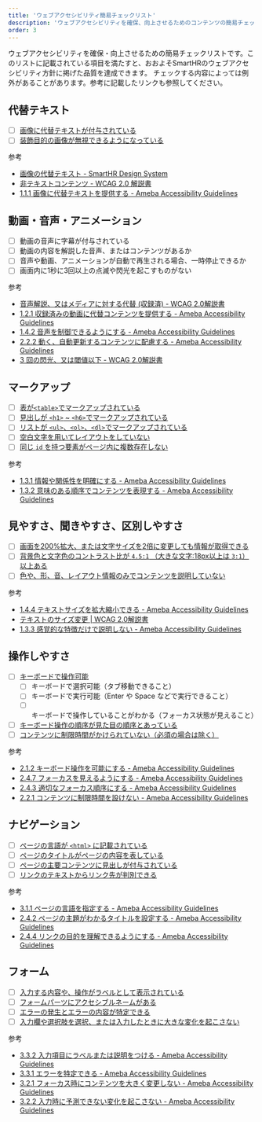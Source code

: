 ```yaml
---
title: 'ウェブアクセシビリティ簡易チェックリスト'
description: 'ウェブアクセシビリティを確保、向上させるためのコンテンツの簡易チェックリストです。このリストに記載されている項目を満たすことで、おおよそSmartHRのウェブアクセシビリティ方針に掲げた品質はクリア可能です。'
order: 3
---
```


ウェブアクセシビリティを確保・向上させるための簡易チェックリストです。このリストに記載されている項目を満たすと、おおよそSmartHRのウェブアクセシビリティ方針に掲げた品質を達成できます。
チェックする内容によっては例外があることがあります。参考に記載したリンクも参照してください。

## 代替テキスト

- [ ] [画像に代替テキストが付与されている](./alternative-text/)
- [ ] [装飾目的の画像が無視できるようになっている](./decorative-image/)

参考

- [画像の代替テキスト - SmartHR Design System](../alternative-text/)
- [非テキストコンテンツ - WCAG 2.0 解説書](https://waic.jp/docs/UNDERSTANDING-WCAG20/text-equiv-all.html)
- [1.1.1 画像に代替テキストを提供する - Ameba Accessibility Guidelines](https://a11y-guidelines.ameba.design/1/1/1/)

## 動画・音声・アニメーション

- [ ] 動画の音声に字幕が付与されている
- [ ] 動画の内容を解説した音声、またはコンテンツがあるか
- [ ] 音声や動画、アニメーションが自動で再生される場合、一時停止できるか
- [ ] 画面内に1秒に3回以上の点滅や閃光を起こすものがない

参考

- [音声解説、又はメディアに対する代替 (収録済) - WCAG 2.0解説書](https://waic.jp/docs/UNDERSTANDING-WCAG20/media-equiv-audio-desc.html)
- [1.2.1 収録済みの動画に代替コンテンツを提供する - Ameba Accessibility Guidelines](https://a11y-guidelines.ameba.design/1/2/1/)
- [1.4.2 音声を制御できるようにする - Ameba Accessibility Guidelines](https://a11y-guidelines.ameba.design/1/4/2/)
- [2.2.2 動く、自動更新するコンテンツに配慮する - Ameba Accessibility Guidelines](https://a11y-guidelines.ameba.design/2/2/2/)
- [3 回の閃光、又は閾値以下 - WCAG 2.0解説書](https://waic.jp/docs/UNDERSTANDING-WCAG20/seizure-does-not-violate.html)

## マークアップ

- [ ] [表が`<table>`でマークアップされている](./markup-table/)
- [ ] [見出しが `<h1>` ~ `<h6>`でマークアップされている](./markup-heading/)
- [ ] [リストが `<ul>`、`<ol>`、`<dl>`でマークアップされている](./markup-list/)
- [ ] [空白文字を用いてレイアウトをしていない](./markup-using-white-space/)
- [ ] [同じ `id` を持つ要素がページ内に複数存在しない](./markup-unique-id/)

参考

- [1.3.1 情報や関係性を明確にする - Ameba Accessibility Guidelines](https://a11y-guidelines.ameba.design/1/3/1/)
- [1.3.2 意味のある順序でコンテンツを表現する - Ameba Accessibility Guidelines](https://a11y-guidelines.ameba.design/1/3/2/)

## 見やすさ、聞きやすさ、区別しやすさ

- [ ] [画面を200%拡大、または文字サイズを2倍に変更しても情報が取得できる](./browser-zoom/)
- [ ] [背景色と文字色のコントラスト比が `4.5:1` （大きな文字:18px以上は `3:1`）以上ある](./contrast/)
- [ ] [色や、形、音、レイアウト情報のみでコンテンツを説明していない](./sensory-characteristics/)

参考

- [1.4.4 テキストサイズを拡大縮小できる - Ameba Accessibility Guidelines](https://a11y-guidelines.ameba.design/1/4/4/)
- [テキストのサイズ変更 | WCAG 2.0解説書](https://waic.jp/docs/UNDERSTANDING-WCAG20/visual-audio-contrast-scale.html)
- [1.3.3 感覚的な特徴だけで説明しない - Ameba Accessibility Guidelines](https://a11y-guidelines.ameba.design/1/3/3/)

## 操作しやすさ

- [ ] [キーボードで操作可能](./keyboard/)
  - [ ] キーボードで選択可能（タブ移動できること）
  - [ ] キーボードで実行可能（Enter や Space などで実行できること）
  - [ ] キーボードで操作していることがわかる（フォーカス状態が見えること）
- [ ] [キーボード操作の順序が見た目の順序とあっている](./focus-order/)
- [ ] [コンテンツに制限時間がかけられていない（必須の場合は除く）](./timing-adjustable/)

参考

- [2.1.2 キーボード操作を可能にする - Ameba Accessibility Guidelines](https://a11y-guidelines.ameba.design/2/1/2/)
- [2.4.7 フォーカスを見えるようにする - Ameba Accessibility Guidelines](https://a11y-guidelines.ameba.design/2/4/7/)
- [2.4.3 適切なフォーカス順序にする - Ameba Accessibility Guidelines](https://a11y-guidelines.ameba.design/2/4/3/)
- [2.2.1 コンテンツに制限時間を設けない - Ameba Accessibility Guidelines](https://a11y-guidelines.ameba.design/2/2/1/)

## ナビゲーション

- [ ] [ページの言語が `<html>` に記載されている](./lang/)
- [ ] [ページのタイトルがページの内容を表している](./title/)
- [ ] [ページの主要コンテンツに見出しが付与されている](./heading/)
- [ ] [リンクのテキストからリンク先が判別できる](./link-text/)

参考

- [3.1.1 ページの言語を指定する - Ameba Accessibility Guidelines](https://a11y-guidelines.ameba.design/3/1/1/)
- [2.4.2 ページの主題がわかるタイトルを設定する - Ameba Accessibility Guidelines](https://a11y-guidelines.ameba.design/2/4/2/)
- [2.4.4 リンクの目的を理解できるようにする - Ameba Accessibility Guidelines](https://a11y-guidelines.ameba.design/2/4/4/)

## フォーム

- [ ] [入力する内容や、操作がラベルとして表示されている](./label/)
- [ ] [フォームパーツにアクセシブルネームがある](./accessible-name/)
- [ ] [エラーの発生とエラーの内容が特定できる](./error/)
- [ ] [入力欄や選択肢を選択、または入力したときに大きな変化を起こさない](./consistent-behavior/)

参考

- [3.3.2 入力項目にラベルまたは説明をつける - Ameba Accessibility Guidelines](https://a11y-guidelines.ameba.design/3/3/2/)
- [3.3.1 エラーを特定できる - Ameba Accessibility Guidelines](https://a11y-guidelines.ameba.design/3/3/1/)
- [3.2.1 フォーカス時にコンテンツを大きく変更しない - Ameba Accessibility Guidelines](https://a11y-guidelines.ameba.design/3/2/1/)
- [3.2.2 入力時に予測できない変化を起こさない - Ameba Accessibility Guidelines](https://a11y-guidelines.ameba.design/3/2/2/)
